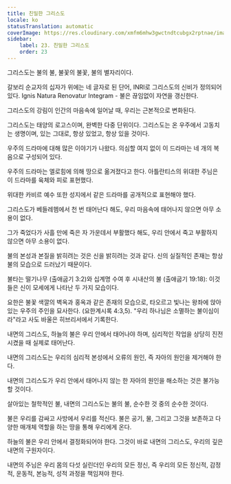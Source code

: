 ```yaml
---
title: 친밀한 그리스도
locale: ko
statusTranslation: automatic
coverImage: https://res.cloudinary.com/xmfm6mhw3gwctndtcubgx2rptnae/image/upload/v1741354419/small_cover_la_gran_rebelion_28716e29d2.webp
sidebar:
    label: 23. 친밀한 그리스도
    order: 23
---
```

그리스도는 불의 불, 불꽃의 불꽃, 불의 별자리이다.

갈보리 순교자의 십자가 위에는 네 글자로 된 단어, INRI로 그리스도의 신비가 정의되어 있다. Ignis Natura Renovatur Integram - 불은 끊임없이 자연을 갱신한다.

그리스도의 강림이 인간의 마음속에 일어날 때, 우리는 근본적으로 변화된다.

그리스도는 태양의 로고스이며, 완벽한 다중 단위이다. 그리스도는 온 우주에서 고동치는 생명이며, 있는 그대로, 항상 있었고, 항상 있을 것이다.

우주의 드라마에 대해 많은 이야기가 나왔다. 의심할 여지 없이 이 드라마는 네 개의 복음으로 구성되어 있다.

우주의 드라마는 엘로힘에 의해 땅으로 옮겨졌다고 한다. 아틀란티스의 위대한 주님은 이 드라마를 육체와 피로 표현했다.

위대한 카비르 예수 또한 성지에서 같은 드라마를 공개적으로 표현해야 했다.

그리스도가 베들레헴에서 천 번 태어난다 해도, 우리 마음속에 태어나지 않으면 아무 소용이 없다.

그가 죽었다가 사흘 만에 죽은 자 가운데서 부활했다 해도, 우리 안에서 죽고 부활하지 않으면 아무 소용이 없다.

불의 본성과 본질을 밝히려는 것은 신을 밝히려는 것과 같다. 신의 실질적인 존재는 항상 불의 모습으로 드러났기 때문이다.

불타는 떨기나무 (출애굽기 3:2)와 십계명 수여 후 시내산의 불 (출애굽기 19:18): 이것들은 신이 모세에게 나타난 두 가지 모습이다.

요한은 불꽃 색깔의 벽옥과 홍옥과 같은 존재의 모습으로, 타오르고 빛나는 왕좌에 앉아 있는 우주의 주인을 묘사한다. (요한계시록 4:3,5). "우리 하나님은 소멸하는 불이심이라"라고 사도 바울은 히브리서에서 기록한다.

내면의 그리스도, 하늘의 불은 우리 안에서 태어나야 하며, 심리적인 작업을 상당히 진전시켰을 때 실제로 태어난다.

내면의 그리스도는 우리의 심리적 본성에서 오류의 원인, 즉 자아의 원인을 제거해야 한다.

내면의 그리스도가 우리 안에서 태어나지 않는 한 자아의 원인을 해소하는 것은 불가능할 것이다.

살아있는 철학적인 불, 내면의 그리스도는 불의 불, 순수한 것 중의 순수한 것이다.

불은 우리를 감싸고 사방에서 우리를 적신다. 불은 공기, 물, 그리고 그것을 보존하고 다양한 매개체 역할을 하는 땅을 통해 우리에게 온다.

하늘의 불은 우리 안에서 결정화되어야 한다. 그것이 바로 내면의 그리스도, 우리의 깊은 내면의 구원자이다.

내면의 주님은 우리 몸의 다섯 실린더인 우리의 모든 정신, 즉 우리의 모든 정신적, 감정적, 운동적, 본능적, 성적 과정을 책임져야 한다.

